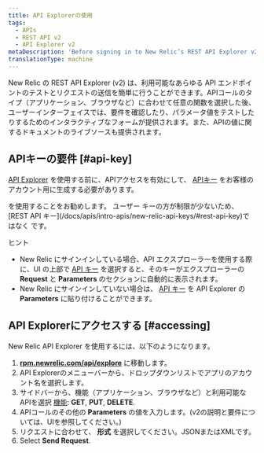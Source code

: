 ```yaml
---
title: API Explorerの使用
tags:
  - APIs
  - REST API v2
  - API Explorer v2
metaDescription: 'Before signing in to New Relic’s REST API Explorer v2 at https://rpm.newrelic.com/api/explore, activate API access and generate an API key for your account.'
translationType: machine
---
```


New Relic の REST API Explorer (v2) は、利用可能なあらゆる API エンドポイントのテストとリクエストの送信を簡単に行うことができます。APIコールのタイプ（アプリケーション、ブラウザなど）に合わせて任意の関数を選択した後、ユーザーインターフェイスでは、要件を確認したり、パラメータ値をテストしたりするためのインタラクティブなフォームが提供されます。また、APIの値に関するドキュメントのライブソースも提供されます。

## APIキーの要件 [#api-key]

[API Explorer](https://rpm.newrelic.com/api/explore) を使用する前に、APIアクセスを有効にして、 [APIキー](/docs/apis/rest-api-v2/requirements/rest-api-key) をお客様のアカウント用に生成する必要があります。

<Callout variant="important">
  を使用することをお勧めします。 <InlinePopover type="userKey"/>ユーザー キーの方が制限が少ないため、 [REST API キー](/docs/apis/intro-apis/new-relic-api-keys/#rest-api-key)ではなく です。
</Callout>

ヒント

* New Relic にサインインしている場合、API エクスプローラーを使用する際に、UI の上部で [API キー](/docs/apis/rest-api-v2/getting-started/introduction-new-relic-rest-api-v2#api_key) を選択すると、そのキーがエクスプローラーの **Request** と **Parameters** のセクションに自動的に表示されます。
* New Relic にサインインしていない場合は、 [API キー](/docs/apis/rest-api-v2/getting-started/introduction-new-relic-rest-api-v2#api_key) を API Explorer の **Parameters** に貼り付けることができます。

## API Explorerにアクセスする [#accessing]

New Relic API Explorer を使用するには、以下のようになります。

1. **[rpm.newrelic.com/api/explore](https://rpm.newrelic.com/api/explore)** に移動します。
2. API Explorerのメニューバーから、ドロップダウンリストでアプリのアカウント名を選択します。
3. サイドバーから、機能（アプリケーション、ブラウザなど）と利用可能なAPIを選択 [機能](/docs/apm/apis/api-explorer-v2/parts-api-explorer#functions): **GET**, **PUT**, **DELETE**.
4. APIコールのその他の **Parameters** の値を入力します。(v2の説明と要件については、UIを参照してください。)
5. リクエストに合わせて、 **形式** を選択してください。JSONまたはXMLです。
6. Select **Send Request**.